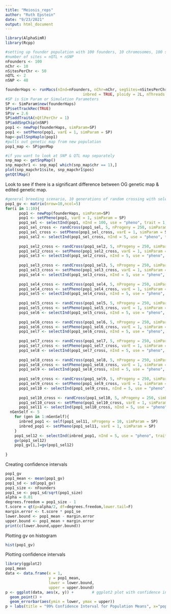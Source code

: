 ```yaml
---
title: "Meiosis_reps"
author: "Ruth Epstein"
date: "9/23/2021"
output: html_document
---
```

```r
library(AlphaSimR)
library(Rcpp)
```

```r
#setting up founder population with 100 founders, 10 chromosomes, 100 sites, 99 SNPs & 1 QTL
#number of sites = nQTL + nSNP
nFounders <- 100
nChr <- 10
nSitesPerChr <- 50
nQTL <- 2
nSNP <- 48

founderHaps <- runMacs(nInd=nFounders, nChr=nChr, segSites=nSitesPerChr, species = "MAIZE",
                                  inbred = TRUE, ploidy = 2L, nThreads = NULL)
#SP is Sim Param or Simulation Parameters
SP <- SimParam$new(founderHaps)
SP$setTrackRec(TRUE)
SP$v = 2.6
SP$addTraitA(nQtlPerChr = 1)
SP$addSnpChip(nSNP)
pop1 <- newPop(founderHaps, simParam=SP)
pop1 <- setPheno(pop1, varE = 1, simParam = SP)
hap<-pullSnpHaplo(pop1)
#pulls out genetic map from new population
pop1_map <- SP$genMap

#if you want to look at SNP & QTL map separately
snp_map <- getSnpMap()
snp_mapchr1 <- snp_map[ which(snp_map$chr == 1),]
plot(snp_mapchr1$site, snp_mapchr1$pos)
getQtlMap()
```

Look to see if there is a significant difference between OG genetic map & edited genetic map.
```r
#general breeding scenario, 10 generations of random crossing with selection and then inbreeding to fix alleles
pop1_gv <- matrix(nrow=10,ncol=5)
for(i in 1:10){
      pop1 <- newPop(founderHaps, simParam=SP)
      pop1 <- setPheno(pop1, varE = 1, simParam = SP)
      pop1_sel <- selectInd(pop1, nInd = 100, use = "pheno", trait = 1, selectTop = TRUE, returnPop = TRUE, simParam = SP)
      pop1_sel_cross <- randCross(pop1_sel, 5, nProgeny = 250, simParam = SP)
      pop1_sel_cross <- setPheno(pop1_sel_cross, varE = 1, simParam = SP)
      pop1_sel2 <- selectInd(pop1_sel_cross, nInd = 5, use = "pheno", trait = 1, selectTop = TRUE, returnPop = TRUE, simParam = SP)
      
      pop1_sel2_cross <- randCross(pop1_sel2, 5, nProgeny = 250, simParam = SP)
      pop1_sel2_cross <- setPheno(pop1_sel2_cross, varE = 1, simParam = SP)
      pop1_sel3 <- selectInd(pop1_sel2_cross, nInd = 5, use = "pheno", trait = 1, selectTop = TRUE, returnPop = TRUE, simParam = SP)
      
      pop1_sel3_cross <- randCross(pop1_sel3, 5, nProgeny = 250, simParam = SP)
      pop1_sel3_cross <- setPheno(pop1_sel3_cross, varE = 1, simParam = SP)
      pop1_sel4 <- selectInd(pop1_sel3_cross, nInd = 5, use = "pheno", trait = 1, selectTop = TRUE, returnPop = TRUE, simParam = SP)
      
      pop1_sel4_cross <- randCross(pop1_sel4, 5, nProgeny = 250, simParam = SP)
      pop1_sel4_cross <- setPheno(pop1_sel4_cross, varE = 1, simParam = SP)
      pop1_sel5 <- selectInd(pop1_sel4_cross, nInd = 5, use = "pheno", trait = 1, selectTop = TRUE, returnPop = TRUE, simParam = SP)
      
      pop1_sel5_cross <- randCross(pop1_sel5, 5, nProgeny = 250, simParam = SP)
      pop1_sel5_cross <- setPheno(pop1_sel5_cross, varE = 1, simParam = SP)
      pop1_sel6 <- selectInd(pop1_sel5_cross, nInd = 5, use = "pheno", trait = 1, selectTop = TRUE, returnPop = TRUE, simParam = SP)
      
      pop1_sel6_cross <- randCross(pop1_sel6, 5, nProgeny = 250, simParam = SP)
      pop1_sel6_cross <- setPheno(pop1_sel6_cross, varE = 1, simParam = SP)
      pop1_sel7 <- selectInd(pop1_sel6_cross, nInd = 5, use = "pheno", trait = 1, selectTop = TRUE, returnPop = TRUE, simParam = SP)
      
      pop1_sel7_cross <- randCross(pop1_sel7, 5, nProgeny = 250, simParam = SP)
      pop1_sel7_cross <- setPheno(pop1_sel7_cross, varE = 1, simParam = SP)
      pop1_sel8 <- selectInd(pop1_sel7_cross, nInd = 5, use = "pheno", trait = 1, selectTop = TRUE, returnPop = TRUE, simParam = SP)
      
      pop1_sel8_cross <- randCross(pop1_sel8, 5, nProgeny = 250, simParam = SP)
      pop1_sel8_cross <- setPheno(pop1_sel8_cross, varE = 1, simParam = SP)
      pop1_sel9 <- selectInd(pop1_sel8_cross, nInd = 5, use = "pheno", trait = 1, selectTop = TRUE, returnPop = TRUE, simParam = SP)
      
      pop1_sel9_cross <- randCross(pop1_sel9, 5, nProgeny = 250, simParam = SP)
      pop1_sel9_cross <- setPheno(pop1_sel9_cross, varE = 1, simParam = SP)
      pop1_sel10 <- selectInd(pop1_sel9_cross, nInd = 5, use = "pheno", trait = 1, selectTop = TRUE, returnPop = TRUE, simParam = SP)
      
      pop1_sel10_cross <- randCross(pop1_sel10, 5, nProgeny = 250, simParam = SP)
      pop1_sel10_cross <- setPheno(pop1_sel10_cross, varE = 1, simParam = SP)
      pop1_sel11 <- selectInd(pop1_sel10_cross, nInd = 5, use = "pheno", trait = 1, selectTop = TRUE, returnPop = TRUE, simParam = SP)
  nGenSelf <- 5
    for (gen in 1:nGenSelf){
      inbred_pop1 <- self(pop1_sel11, nProgeny = 10, simParam = SP)
      inbred_pop1 <- setPheno(pop1_sel11, varE = 1, simParam = SP)
    }
    pop1_sel12 <- selectInd(inbred_pop1, nInd = 5, use = "pheno", trait = 1, selectTop = TRUE, returnPop = TRUE)
    gv(pop1_sel12)
    pop1_gv[i,]=gv(pop1_sel12)
   
}
```

Creating confidence intervals
```r
pop1_gv
pop1_mean <- mean(pop1_gv)
pop1_sd <- sd(pop1_gv)
pop1_size <- nFounders
pop1_se <- pop1_sd/sqrt(pop1_size)
alpha = 0.01
degrees.freedom = pop1_size - 1
t.score = qt(p=alpha/2, df=degrees.freedom,lower.tail=F)
margin.error <- t.score * pop1_se
lower.bound <- pop1_mean - margin.error
upper.bound <- pop1_mean + margin.error
print(c(lower.bound,upper.bound))
```
Plotting gv on histogram
```r
hist(pop1_gv)
```
Plotting confidence intervals
```r
library(ggplot2)
pop1_mean
data <- data.frame(x = 1,
                   y = pop1_mean,
                   lower = lower.bound,
                   upper = upper.bound)
p <- ggplot(data, aes(x, y)) +        # ggplot2 plot with confidence intervals
  geom_point() +
  geom_errorbar(aes(ymin = lower, ymax = upper))
p + labs(title = "99% Confidence Interval for Population Means", x="population number", y="population mean genetic value")
```

